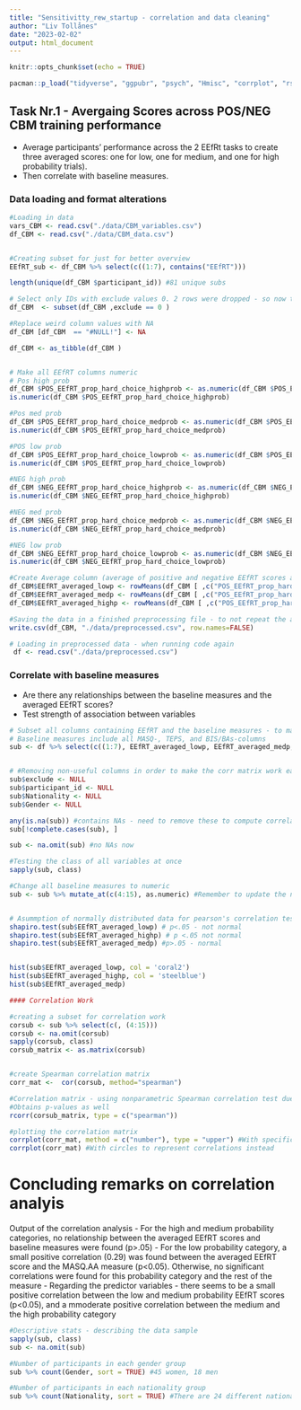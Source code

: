 ```yaml
---
title: "Sensitivitty_rew_startup - correlation and data cleaning"
author: "Liv Tollånes"
date: "2023-02-02"
output: html_document
---
```


```r
knitr::opts_chunk$set(echo = TRUE)

pacman::p_load("tidyverse", "ggpubr", "psych", "Hmisc", "corrplot", "rstatix")

```


## Task Nr.1 - Avergaing Scores across POS/NEG CBM training performance
- Average participants' performance across the 2 EEfRt tasks to create three averaged scores: one for low, one for medium, and one for high probability trials). 
- Then correlate with baseline measures.

### Data loading and format alterations
```r
#Loading in data
vars_CBM <- read.csv("./data/CBM_variables.csv")
df_CBM <- read.csv("./data/CBM_data.csv")


#Creating subset for just for better overview
EEfRT_sub <- df_CBM %>% select(c((1:7), contains("EEfRT")))

length(unique(df_CBM $participant_id)) #81 unique subs

# Select only IDs with exclude values 0. 2 rows were dropped - so now there are 79 participants in the df
df_CBM  <- subset(df_CBM ,exclude == 0 )

#Replace weird column values with NA
df_CBM [df_CBM  == "#NULL!"] <- NA

df_CBM <- as_tibble(df_CBM )


# Make all EEfRT columns numeric
# Pos high prob
df_CBM $POS_EEfRT_prop_hard_choice_highprob <- as.numeric(df_CBM $POS_EEfRT_prop_hard_choice_highprob, na.rm = T)
is.numeric(df_CBM $POS_EEfRT_prop_hard_choice_highprob)

#Pos med prob
df_CBM $POS_EEfRT_prop_hard_choice_medprob <- as.numeric(df_CBM $POS_EEfRT_prop_hard_choice_medprob, na.rm = T)
is.numeric(df_CBM $POS_EEfRT_prop_hard_choice_medprob)

#POS low prob
df_CBM $POS_EEfRT_prop_hard_choice_lowprob <- as.numeric(df_CBM $POS_EEfRT_prop_hard_choice_lowprob, na.rm = T)
is.numeric(df_CBM $POS_EEfRT_prop_hard_choice_lowprob)

#NEG high prob
df_CBM $NEG_EEfRT_prop_hard_choice_highprob <- as.numeric(df_CBM $NEG_EEfRT_prop_hard_choice_highprob, na.rm = T)
is.numeric(df_CBM $NEG_EEfRT_prop_hard_choice_highprob)

#NEG med prob
df_CBM $NEG_EEfRT_prop_hard_choice_medprob <- as.numeric(df_CBM $NEG_EEfRT_prop_hard_choice_medprob, na.rm = T)
is.numeric(df_CBM $NEG_EEfRT_prop_hard_choice_medprob)

#NEG low prob
df_CBM $NEG_EEfRT_prop_hard_choice_lowprob <- as.numeric(df_CBM $NEG_EEfRT_prop_hard_choice_lowprob, na.rm = T)
is.numeric(df_CBM $NEG_EEfRT_prop_hard_choice_lowprob)

#Create Average column (average of positive and negative EEfRT scores averaged together into one EEfRT total score)
df_CBM$EEfRT_averaged_lowp <- rowMeans(df_CBM [ ,c("POS_EEfRT_prop_hard_choice_lowprob", "NEG_EEfRT_prop_hard_choice_lowprob")])
df_CBM$EEfRT_averaged_medp <- rowMeans(df_CBM [ ,c("POS_EEfRT_prop_hard_choice_medprob", "NEG_EEfRT_prop_hard_choice_medprob")])
df_CBM$EEfRT_averaged_highp <- rowMeans(df_CBM [ ,c("POS_EEfRT_prop_hard_choice_highprob", "NEG_EEfRT_prop_hard_choice_highprob")])

#Saving the data in a finished preprocessing file - to not repeat the above code every time
write.csv(df_CBM, "./data/preprocessed.csv", row.names=FALSE)

```


```r
# Loading in preprocessed data - when running code again
 df <- read.csv("./data/preprocessed.csv")
```

### Correlate with baseline measures 
- Are there any relationships between the baseline measures and the averaged EEfRT scores?
- Test strength of association between variables

```r
# Subset all columns containing EEfRT and the baseline measures - to make the task of correlations easier to overview
# Baseline measures include all MASQ-, TEPS, and BIS/BAs-columns
sub <- df %>% select(c((1:7), EEfRT_averaged_lowp, EEfRT_averaged_medp, EEfRT_averaged_highp, TEPS_ANT, TEPS_CON, MASQ_GD, MASQ_AD, MASQ_AA, BAS_Drive, BAS_FS, BAS_RR, BIS))


# #Removing non-useful columns in order to make the corr matrix work easily
sub$exclude <- NULL 
sub$participant_id <- NULL
sub$Nationality <- NULL
sub$Gender <- NULL

any(is.na(sub)) #contains NAs - need to remove these to compute correlations
sub[!complete.cases(sub), ]

sub <- na.omit(sub) #no NAs now

#Testing the class of all variables at once
sapply(sub, class)

#Change all baseline measures to numeric
sub <- sub %>% mutate_at(c(4:15), as.numeric) #Remember to update the number specified according to the number of columns dropped


# Asummption of normally distributed data for pearson's correlation test
shapiro.test(sub$EEfRT_averaged_lowp) # p<.05 - not normal
shapiro.test(sub$EEfRT_averaged_highp) # p <.05 not normal
shapiro.test(sub$EEfRT_averaged_medp) #p>.05 - normal


hist(sub$EEfRT_averaged_lowp, col = 'coral2')
hist(sub$EEfRT_averaged_highp, col = 'steelblue')
hist(sub$EEfRT_averaged_medp)

```

```r
#### Correlation Work

#creating a subset for correlation work
corsub <- sub %>% select(c(, (4:15)))
corsub <- na.omit(corsub)
sapply(corsub, class)
corsub_matrix <- as.matrix(corsub)


#create Spearman correlation matrix
corr_mat <-  cor(corsub, method="spearman")

#Correlation matrix - using nonparametric Spearman correlation test due to non-normal variables, and not a complete set of continuous variables
#Obtains p-values as well 
rcorr(corsub_matrix, type = c("spearman"))

#plotting the correlation matrix
corrplot(corr_mat, method = c("number"), type = "upper") #With specific numbers
corrplot(corr_mat) #With circles to represent correlations instead

```

# Concluding remarks on correlation analyis
Output of the correlation analysis
- For the high and medium probability categories, no relationship between the averaged EEfRT scores and baseline measures were found (p>.05)
- For the low probability category, a small positive correlation (0.29) was found between the averaged EEfRT score and the MASQ.AA measure (p<0.05). Otherwise, no significant correlations were found for this probability category and the rest of the measure
- Regarding the predictor variables - there seems to be a small positive correlation between the low and medium probability EEfRT scores (p<0.05), and a mmoderate positive correlation between the medium and the high probability category


```r
#Descriptive stats - describing the data sample
sapply(sub, class)
sub <- na.omit(sub)

#Number of participants in each gender group
sub %>% count(Gender, sort = TRUE) #45 women, 18 men

#Number of participants in each nationality group
sub %>% count(Nationality, sort = TRUE) #There are 24 different nationalities, with most people coming from Britain



```






